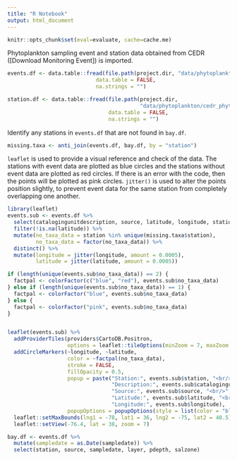 ```yaml
---
title: "R Notebook"
output: html_document
---
```

```r
knitr::opts_chunk$set(eval=evaluate, cache=cache.me)
```

Phytoplankton sampling event and station data obtained from CEDR ([Download Monitoring Event]) is imported.
```r
events.df <- data.table::fread(file.path(project.dir, "data/phytoplankton/cedr_phyto_event.csv"),
                            data.table = FALSE,
                            na.strings = "")

station.df <- data.table::fread(file.path(project.dir,
                                          "data/phytoplankton/cedr_phyto_station.csv"),
                                data.table = FALSE,
                                na.strings = "")
```

Identify any stations in `events.df` that are not found in `bay.df`.
```r
missing.taxa <- anti_join(events.df, bay.df, by = "station")
```

`leaflet` is used to provide a visual reference and check of the data. The stations with event data are plotted as blue circles and the stations without event data are plotted as red circles. If there is an error with the code, then the points will be plotted as pink circles. `jitter()` is used to alter the points position slightly, to prevent event data for the same station from completely overlapping one another.
```r
library(leaflet)
events.sub <- events.df %>% 
  select(catalogingunitdescription, source, latitude, longitude, station) %>% 
  filter(!is.na(latitude)) %>% 
  mutate(no_taxa_data = station %in% unique(missing.taxa$station),
         no_taxa_data = factor(no_taxa_data)) %>% 
  distinct() %>% 
  mutate(longitude = jitter(longitude, amount = 0.0005),
         latitude = jitter(latitude, amount = 0.0005))

if (length(unique(events.sub$no_taxa_data)) == 2) {
  factpal <- colorFactor(c("blue", "red"), events.sub$no_taxa_data)
} else if (length(unique(events.sub$no_taxa_data)) == 1) {
  factpal <- colorFactor("blue", events.sub$no_taxa_data)
} else {
  factpal <- colorFactor("pink", events.sub$no_taxa_data)
}


leaflet(events.sub) %>% 
  addProviderTiles(providers$CartoDB.Positron,
                   options = leaflet::tileOptions(minZoom = 7, maxZoom = 18)) %>% 
  addCircleMarkers(~longitude, ~latitude,
                   color = ~factpal(no_taxa_data),
                   stroke = FALSE,
                   fillOpacity = 0.5,
                   popup = paste("Station:", events.sub$station, "<br/>",
                                 "Description:", events.sub$catalogingunitdescription, "<br/>",
                                 "Source:", events.sub$source, "<br/>",
                                 "Latitude:", events.sub$latitude, "<br/>",
                                 "Longitude:", events.sub$longitude),
                   popupOptions = popupOptions(style = list(color = "black"))) %>% 
  leaflet::setMaxBounds(lng1 = -78, lat1 = 36, lng2 = -75, lat2 = 40.5) %>% 
  leaflet::setView(-76.4, lat = 38, zoom = 7) 

```

```r
bay.df <- events.df %>% 
  mutate(sampledate = as.Date(sampledate)) %>% 
  select(station, source, sampledate, layer, pdepth, salzone)
```

